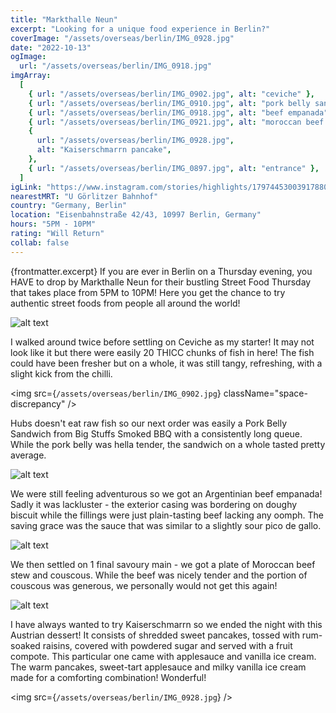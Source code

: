 ```yaml
---
title: "Markthalle Neun"
excerpt: "Looking for a unique food experience in Berlin?"
coverImage: "/assets/overseas/berlin/IMG_0928.jpg"
date: "2022-10-13"
ogImage:
  url: "/assets/overseas/berlin/IMG_0918.jpg"
imgArray:
  [
    { url: "/assets/overseas/berlin/IMG_0902.jpg", alt: "ceviche" },
    { url: "/assets/overseas/berlin/IMG_0910.jpg", alt: "pork belly sandwich" },
    { url: "/assets/overseas/berlin/IMG_0918.jpg", alt: "beef empanada" },
    { url: "/assets/overseas/berlin/IMG_0921.jpg", alt: "moroccan beef stew" },
    {
      url: "/assets/overseas/berlin/IMG_0928.jpg",
      alt: "Kaiserschmarrn pancake",
    },
    { url: "/assets/overseas/berlin/IMG_0897.jpg", alt: "entrance" },
  ]
igLink: "https://www.instagram.com/stories/highlights/17974453003917880/"
nearestMRT: "U Görlitzer Bahnhof"
country: "Germany, Berlin"
location: "Eisenbahnstraße 42/43, 10997 Berlin, Germany"
hours: "5PM - 10PM"
rating: "Will Return"
collab: false
---
```


{frontmatter.excerpt} If you are ever in Berlin on a Thursday evening, you HAVE to drop by Markthalle Neun for their bustling Street Food Thursday that takes place from 5PM to 10PM! Here you get the chance to try authentic street foods from people all around the world!

![alt text](/assets/overseas/berlin/IMG_0897.jpg)

I walked around twice before settling on Ceviche as my starter! It may not look like it but there were easily 20 THICC chunks of fish in here! The fish could have been fresher but on a whole, it was still tangy, refreshing, with a slight kick from the chilli.

<img
  src={`/assets/overseas/berlin/IMG_0902.jpg`}
  className="space-discrepancy"
/>

Hubs doesn't eat raw fish so our next order was easily a Pork Belly Sandwich from Big Stuffs Smoked BBQ with a consistently long queue. While the pork belly was hella tender, the sandwich on a whole tasted pretty average.

![alt text](/assets/overseas/berlin/IMG_0910.jpg)

We were still feeling adventurous so we got an Argentinian beef empanada! Sadly it was lackluster - the exterior casing was bordering on doughy biscuit while the fillings were just plain-tasting beef lacking any oomph. The saving grace was the sauce that was similar to a slightly sour pico de gallo.

![alt text](/assets/overseas/berlin/IMG_0918.jpg)

We then settled on 1 final savoury main - we got a plate of Moroccan beef stew and couscous. While the beef was nicely tender and the portion of couscous was generous, we personally would not get this again!

![alt text](/assets/overseas/berlin/IMG_0921.jpg)

I have always wanted to try Kaiserschmarrn so we ended the night with this Austrian dessert! It consists of shredded sweet pancakes, tossed with rum-soaked raisins, covered with powdered sugar and served with a fruit compote. This particular one came with applesauce and vanilla ice cream. The warm pancakes, sweet-tart applesauce and milky vanilla ice cream made for a comforting combination! Wonderful!

<img src={`/assets/overseas/berlin/IMG_0928.jpg`} />
